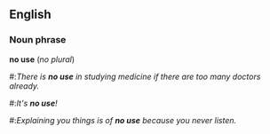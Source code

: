 ==English==
===Noun phrase===
'''no use''' (''no plural'')
{{stub}}
#:''There is '''no use''' in studying medicine if there are too many doctors already.''
#:''It's '''no use'''!''
#:''Explaining you things is of '''no use''' because you never listen.''